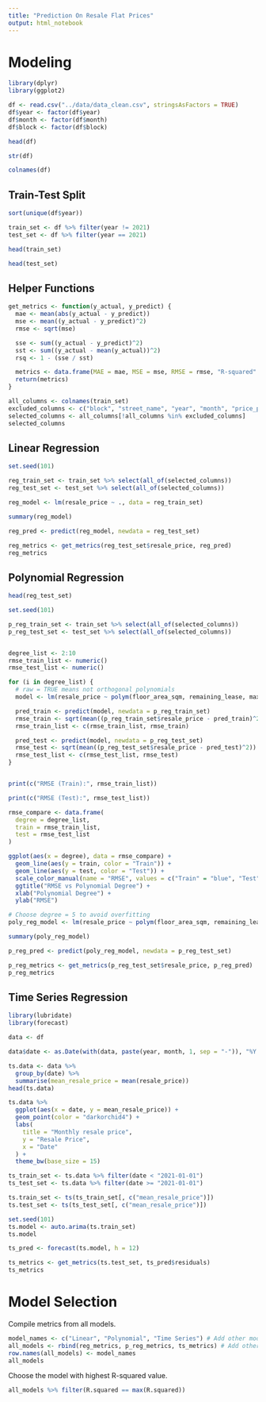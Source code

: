 ```yaml
---
title: "Prediction On Resale Flat Prices"
output: html_notebook
---
```


# Modeling

```r
library(dplyr)
library(ggplot2)
```

```r
df <- read.csv("../data/data_clean.csv", stringsAsFactors = TRUE)
df$year <- factor(df$year)
df$month <- factor(df$month)
df$block <- factor(df$block)
```

```r
head(df)
```

```r
str(df)
```

```r
colnames(df)
```

## Train-Test Split

```r
sort(unique(df$year))
```

```r
train_set <- df %>% filter(year != 2021)
test_set <- df %>% filter(year == 2021)
```

```r
head(train_set)
```

```r
head(test_set)
```

## Helper Functions

```r
get_metrics <- function(y_actual, y_predict) {
  mae <- mean(abs(y_actual - y_predict))
  mse <- mean((y_actual - y_predict)^2)
  rmse <- sqrt(mse)

  sse <- sum((y_actual - y_predict)^2)
  sst <- sum((y_actual - mean(y_actual))^2)
  rsq <- 1 - (sse / sst)

  metrics <- data.frame(MAE = mae, MSE = mse, RMSE = rmse, "R-squared" = rsq)
  return(metrics)
}
```

```r
all_columns <- colnames(train_set)
excluded_columns <- c("block", "street_name", "year", "month", "price_per_sqm", "region")
selected_columns <- all_columns[!all_columns %in% excluded_columns]
selected_columns
```

## Linear Regression

```r
set.seed(101)

reg_train_set <- train_set %>% select(all_of(selected_columns))
reg_test_set <- test_set %>% select(all_of(selected_columns))

reg_model <- lm(resale_price ~ ., data = reg_train_set)
```

```r
summary(reg_model)
```

```r
reg_pred <- predict(reg_model, newdata = reg_test_set)
```

```r
reg_metrics <- get_metrics(reg_test_set$resale_price, reg_pred)
reg_metrics
```

## Polynomial Regression

```r
head(reg_test_set)
```


```r
set.seed(101)

p_reg_train_set <- train_set %>% select(all_of(selected_columns))
p_reg_test_set <- test_set %>% select(all_of(selected_columns))


degree_list <- 2:10
rmse_train_list <- numeric()
rmse_test_list <- numeric()

for (i in degree_list) {
  # raw = TRUE means not orthogonal polynomials
  model <- lm(resale_price ~ polym(floor_area_sqm, remaining_lease, max_floor_lvl, degree = i, raw = TRUE) + town + flat_type + storey_range + flat_model + commercial + market_hawker + miscellaneous + multistorey_carpark + precinct_pavilion, data = p_reg_train_set)

  pred_train <- predict(model, newdata = p_reg_train_set)
  rmse_train <- sqrt(mean((p_reg_train_set$resale_price - pred_train)^2))
  rmse_train_list <- c(rmse_train_list, rmse_train)

  pred_test <- predict(model, newdata = p_reg_test_set)
  rmse_test <- sqrt(mean((p_reg_test_set$resale_price - pred_test)^2))
  rmse_test_list <- c(rmse_test_list, rmse_test)
}


print(c("RMSE (Train):", rmse_train_list))

print(c("RMSE (Test):", rmse_test_list))

rmse_compare <- data.frame(
  degree = degree_list,
  train = rmse_train_list,
  test = rmse_test_list
)

ggplot(aes(x = degree), data = rmse_compare) +
  geom_line(aes(y = train, color = "Train")) +
  geom_line(aes(y = test, color = "Test")) +
  scale_color_manual(name = "RMSE", values = c("Train" = "blue", "Test" = "red")) +
  ggtitle("RMSE vs Polynomial Degree") +
  xlab("Polynomial Degree") +
  ylab("RMSE")
```



```r
# Choose degree = 5 to avoid overfitting
poly_reg_model <- lm(resale_price ~ polym(floor_area_sqm, remaining_lease, max_floor_lvl, degree = 5, raw = TRUE) + town + flat_type + storey_range + flat_model + commercial + market_hawker + miscellaneous + multistorey_carpark + precinct_pavilion, data = p_reg_train_set)

summary(poly_reg_model)
```

```r
p_reg_pred <- predict(poly_reg_model, newdata = p_reg_test_set)
```

```r
p_reg_metrics <- get_metrics(p_reg_test_set$resale_price, p_reg_pred)
p_reg_metrics
```

## Time Series Regression

```r
library(lubridate)
library(forecast)
```

```r
data <- df

data$date <- as.Date(with(data, paste(year, month, 1, sep = "-")), "%Y - %m - %d")

ts.data <- data %>%
  group_by(date) %>%
  summarise(mean_resale_price = mean(resale_price))
head(ts.data)

ts.data %>%
  ggplot(aes(x = date, y = mean_resale_price)) +
  geom_point(color = "darkorchid4") +
  labs(
    title = "Monthly resale price",
    y = "Resale Price",
    x = "Date"
  ) +
  theme_bw(base_size = 15)
```

```r
ts_train_set <- ts.data %>% filter(date < "2021-01-01")
ts_test_set <- ts.data %>% filter(date >= "2021-01-01")

ts.train_set <- ts(ts_train_set[, c("mean_resale_price")])
ts.test_set <- ts(ts_test_set[, c("mean_resale_price")])
```

```r
set.seed(101)
ts.model <- auto.arima(ts.train_set)
ts.model
```
```r
ts_pred <- forecast(ts.model, h = 12)
```

```r
ts_metrics <- get_metrics(ts.test_set, ts_pred$residuals)
ts_metrics
```

# Model Selection

Compile metrics from all models.

```r
model_names <- c("Linear", "Polynomial", "Time Series") # Add other model names here
all_models <- rbind(reg_metrics, p_reg_metrics, ts_metrics) # Add other metrics here
row.names(all_models) <- model_names
all_models
```

Choose the model with highest R-squared value.

```r
all_models %>% filter(R.squared == max(R.squared))
```
